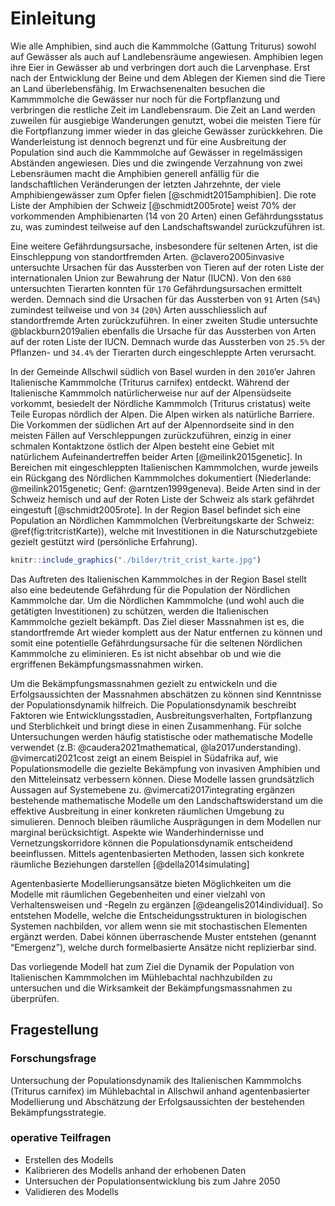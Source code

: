 # Einleitung

Wie alle Amphibien, sind auch die Kammmolche (Gattung Triturus) sowohl auf Gewässer als auch auf Landlebensräume angewiesen. Amphibien legen ihre Eier in Gewässer ab und verbringen dort auch die Larvenphase. Erst nach der Entwicklung der Beine und dem Ablegen der Kiemen sind die Tiere an Land überlebensfähig. Im Erwachsenenalten besuchen die Kammmmolche die Gewässer nur noch für die Fortpflanzung und verbringen die restliche Zeit im Landlebensraum. Die Zeit an Land werden zuweilen für ausgiebige Wanderungen genutzt, wobei die meisten Tiere für die Fortpflanzung immer wieder in das gleiche Gewässer zurückkehren. Die Wanderleistung ist dennoch begrenzt und für eine Ausbreitung der Population sind auch die Kammmolche auf Gewässer in regelmässigen Abständen angewiesen. Dies und die zwingende Verzahnung von zwei Lebensräumen macht die Amphibien generell anfällig für die landschaftlichen Veränderungen der letzten Jahrzehnte, der viele Amphibiengewässer zum Opfer fielen [@schmidt2015amphibien]. Die rote Liste der Amphibien der Schweiz [@schmidt2005rote] weist 70% der vorkommenden Amphibienarten (14 von 20 Arten) einen Gefährdungsstatus zu, was zumindest teilweise auf den Landschaftswandel zurückzuführen ist.

Eine weitere Gefährdungsursache, insbesondere für seltenen Arten, ist die Einschleppung von standortfremden Arten. @clavero2005invasive untersuchte Ursachen für das Aussterben von Tieren auf der roten Liste der internationalen Union zur Bewahrung der Natur (IUCN). Von den `680` untersuchten Tierarten konnten für `170` Gefährdungsursachen ermittelt werden.  Demnach sind die Ursachen für das Aussterben von `91` Arten (`54%`) zumindest teilweise und von `34` (`20%`) Arten ausschliesslich auf standortfremde Arten zurückzuführen. In einer zweiten Studie untersuchte @blackburn2019alien ebenfalls die Ursache für das Aussterben von Arten auf der roten Liste der IUCN. Demnach wurde das Aussterben von `25.5%` der Pflanzen- und `34.4%` der Tierarten durch eingeschleppte Arten verursacht.

In der Gemeinde Allschwil südlich von Basel wurden in den `2010`'er Jahren Italienische Kammmolche (Triturus carnifex) entdeckt. Während der Italienische Kammmolch natürlicherweise nur auf der Alpensüdseite vorkommt, besiedelt der Nördliche Kammmolch (Triturus cristatus) weite Teile Europas nördlich der Alpen. Die Alpen wirken als natürliche Barriere. Die Vorkommen der südlichen Art auf der Alpennordseite sind in den meisten Fällen auf Verschleppungen zurückzuführen, einzig in einer schmalen Kontaktzone östlich der Alpen besteht eine Gebiet mit natürlichem Aufeinandertreffen beider Arten [@meilink2015genetic]. In Bereichen mit eingeschleppten Italienischen Kammmolchen, wurde jeweils ein Rückgang des Nördlichen Kammmolches dokumentiert (Niederlande: @meilink2015genetic; Genf: @arntzen1999geneva). Beide Arten sind in der Schweiz hemisch und auf der Roten Liste der Schweiz als stark gefährdet eingestuft [@schmidt2005rote]. In der Region Basel befindet sich eine Population an Nördlichen Kammmolchen (Verbreitungskarte der Schweiz: \@ref(fig:tritcristKarte)), welche mit Investitionen in die Naturschutzgebiete gezielt gestützt wird (persönliche Erfahrung).

```r
knitr::include_graphics("./bilder/trit_crist_karte.jpg")
```

Das Auftreten des Italienischen Kammmolches in der Region Basel stellt also eine bedeutende Gefährdung für die Population der Nördlichen Kammmolche dar. Um die Nördlichen Kammmolche (und wohl auch die getätigten Investitionen) zu schützen, werden die Italienischen Kammmolche gezielt bekämpft. Das Ziel dieser Massnahmen ist es, die standortfremde Art wieder komplett aus der Natur entfernen zu können und somit eine potentielle Gefährdungsursache für die seltenen Nördlichen Kammmolche zu eliminieren. Es ist nicht absehbar ob und wie die ergriffenen Bekämpfungsmassnahmen wirken. 

Um die Bekämpfungsmassnahmen gezielt zu entwickeln und die Erfolgsaussichten der Massnahmen abschätzen zu können sind Kenntnisse der Populationsdynamik hilfreich. Die Populationsdynamik beschreibt Faktoren wie Entwicklungsstadien, Ausbreitungsverhalten, Fortpflanzung und Sterblichkeit und bringt diese in einen Zusammenhang. Für solche Untersuchungen werden häufig statistische oder mathematische Modelle verwendet (z.B: @caudera2021mathematical, @la2017understanding). @vimercati2021cost zeigt an einem Beispiel in Südafrika auf, wie Populationsmodelle die gezielte Bekämpfung von invasiven Amphibien und den Mitteleinsatz verbessern können. Diese Modelle lassen grundsätzlich Aussagen auf Systemebene zu. @vimercati2017integrating ergänzen bestehende mathematische Modelle um den Landschaftswiderstand um die effektive Ausbreitung in einer konkreten räumlichen Umgebung zu simulieren. Dennoch bleiben räumliche Ausprägungen in dem Modellen nur marginal berücksichtigt. Aspekte wie Wanderhindernisse und Vernetzungskorridore können die Populationsdynamik entscheidend beeinflussen. Mittels agentenbasierten Methoden, lassen sich konkrete räumliche Beziehungen darstellen [@della2014simulating]

Agentenbasierte Modellierungsansätze bieten Möglichkeiten um die Modelle mit räumlichen Gegebenheiten und einer vielzahl von Verhaltensweisen und -Regeln zu ergänzen [@deangelis2014individual]. So entstehen Modelle, welche die Entscheidungsstrukturen in biologischen Systemen nachbilden, vor allem wenn sie mit stochastischen Elementen ergänzt werden. Dabei können überraschende Muster entstehen (genannt "Emergenz"), welche durch formelbasierte Ansätze nicht replizierbar sind.

Das vorliegende Modell hat zum Ziel die Dynamik der Population von Italienischen Kammmolchen im Mühlebachtal nachhzubilden zu untersuchen und die Wirksamkeit der Bekämpfungsmassnahmen zu überprüfen. 

## Fragestellung {#fragestellung}
### Forschungsfrage
Untersuchung der Populationsdynamik des Italienischen Kammmolchs (Triturus carnifex) im Mühlebachtal in Allschwil anhand agentenbasierter Modellierung und Abschätzung der Erfolgsaussichten der bestehenden Bekämpfungsstrategie.

### operative Teilfragen
- Erstellen des Modells
- Kalibrieren des Modells anhand der erhobenen Daten
- Untersuchen der Populationsentwicklung bis zum Jahre 2050
- Validieren des Modells




